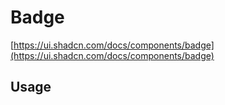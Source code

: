 
<Meta of={BadgeStories} />

# Badge

[https://ui.shadcn.com/docs/components/badge](https://ui.shadcn.com/docs/components/badge)

<Canvas of={BadgeStories.Default} />

<Controls />

## Usage

```jsx
import { Badge } from '@sozialhelden/ui';

export function App() {
  return (
    <Badge>Badge</Badge>
  );
}
```
